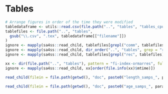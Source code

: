 \clearpage
<!--
to do onboarding sa4ss - move this to sa4ss.sty so everyone's figures hold their order
https://stackoverflow.com/questions/29696172/how-to-hold-figure-position-with-figure-caption-in-pdf-output-of-knitr
-->
\floatplacement{table}{H}
# Tables

<!-- Need tab:management-refpoints
label = "tab:management-refpoints",
caption = "Recent trends in landings and total catch (mt) relative to management guidelines. Total dead catch represents the total landings plus the model estimated dead discard biomass. Note that the model estimated total dead catch may not be the same as the \gls{wcgop} estimates of total mortality [@somers2017], which are the "official" records for determining whether the \gls{acl} has been exceeded."
-->

```r
# Arrange figures in order of the time they were modified
tabledataframe <- utils::read.csv(file.path("..", "tables", "tables_cpue.csv"))
tablefiles <- file.path("..", "tables",
  gsub("\\.csv", ".tex", tabledataframe[["filename"]])
)
ignore <- mapply(sa4ss::read_child, tablefiles[grepl("comm", tablefiles)])
ignore <- mapply(sa4ss::read_child, dir_order("..", "tables", grep = "reccpuewa"))
ignore <- mapply(sa4ss::read_child, tablefiles[grepl("rec", tablefiles)])
```

```r
xx <- dir(file.path("..", "tables"), pattern = "fi-index-ormarres", full.names= TRUE)
ignore <- mapply(sa4ss::read_child, xx[order(file.info(xx)$mtime)])
```

<!-- Sample size tables -->
```r

read_child(filein = file.path(getwd(), "doc", paste0("length_samps_", params$area, ".tex")))

read_child(filein = file.path(getwd(), "doc", paste0("age_samps_", params$area, ".tex")))
```

